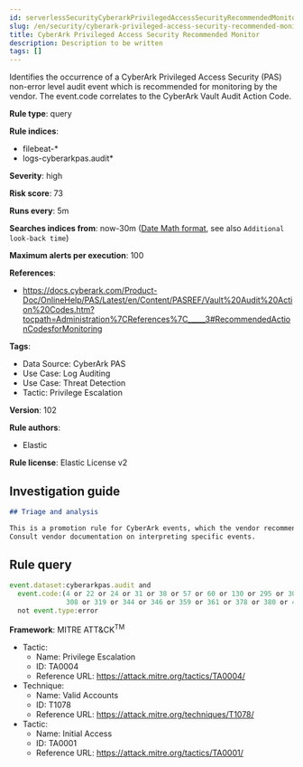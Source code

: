 ```yaml
---
id: serverlessSecurityCyberarkPrivilegedAccessSecurityRecommendedMonitor
slug: /en/security/cyberark-privileged-access-security-recommended-monitor
title: CyberArk Privileged Access Security Recommended Monitor
description: Description to be written
tags: []
---
```


<div id="cyberark-privileged-access-security-recommended-monitor"></div>

Identifies the occurrence of a CyberArk Privileged Access Security (PAS) non-error level audit event which is recommended for monitoring by the vendor. The event.code correlates to the CyberArk Vault Audit Action Code.

**Rule type**: query

**Rule indices**: 

* filebeat-*
* logs-cyberarkpas.audit*

**Severity**: high

**Risk score**: 73

**Runs every**: 5m

**Searches indices from**: now-30m ([Date Math format](((ref))/common-options.html#date-math), see also <DocLink id="serverlessSecurityRulesUiCreate" section="set-the-rules-schedule">`Additional look-back time`</DocLink>)

**Maximum alerts per execution**: 100

**References**: 

* https://docs.cyberark.com/Product-Doc/OnlineHelp/PAS/Latest/en/Content/PASREF/Vault%20Audit%20Action%20Codes.htm?tocpath=Administration%7CReferences%7C_____3#RecommendedActionCodesforMonitoring

**Tags**: 

* Data Source: CyberArk PAS
* Use Case: Log Auditing
* Use Case: Threat Detection
* Tactic: Privilege Escalation

**Version**: 102

**Rule authors**: 

* Elastic

**Rule license**: Elastic License v2

## Investigation guide

```markdown
## Triage and analysis

This is a promotion rule for CyberArk events, which the vendor recommends should be monitored.
Consult vendor documentation on interpreting specific events.
```

## Rule query

```js
event.dataset:cyberarkpas.audit and
  event.code:(4 or 22 or 24 or 31 or 38 or 57 or 60 or 130 or 295 or 300 or 302 or
              308 or 319 or 344 or 346 or 359 or 361 or 378 or 380 or 411) and
  not event.type:error

```

**Framework**: MITRE ATT&CK<sup>TM</sup>

* Tactic:
    * Name: Privilege Escalation
    * ID: TA0004
    * Reference URL: https://attack.mitre.org/tactics/TA0004/
* Technique:
    * Name: Valid Accounts
    * ID: T1078
    * Reference URL: https://attack.mitre.org/techniques/T1078/
* Tactic:
    * Name: Initial Access
    * ID: TA0001
    * Reference URL: https://attack.mitre.org/tactics/TA0001/

